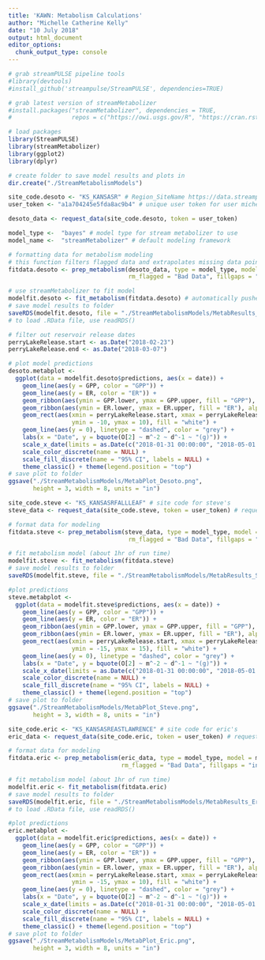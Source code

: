 ```yaml
---
title: 'KAWN: Metabolism Calculations'
author: "Michelle Catherine Kelly"
date: "10 July 2018"
output: html_document
editor_options: 
  chunk_output_type: console
---
```


```r
# grab streamPULSE pipeline tools
#library(devtools)
#install_github('streampulse/StreamPULSE', dependencies=TRUE)

# grab latest version of streamMetabolizer
#install.packages("streamMetabolizer", dependencies = TRUE, 
#                 repos = c("https://owi.usgs.gov/R", "https://cran.rstudio.com"))

# load packages
library(StreamPULSE)
library(streamMetabolizer)
library(ggplot2)
library(dplyr)

# create folder to save model results and plots in
dir.create("./StreamMetabolismModels")
```

```r
site_code.desoto <- "KS_KANSASR" # Region_SiteName https://data.streampulse.org/sitelist
user_token <- "a1a704245e5fda8ac9b4" # unique user token for user michelleckelly

desoto_data <- request_data(site_code.desoto, token = user_token)

model_type <-  "bayes" # model type for stream metabolizer to use
model_name <-  "streamMetabolizer" # default modeling framework

# formatting data for metabolism modeling
# this function filters flagged data and extrapolates missing data points, estimates additonal variables if necessary
fitdata.desoto <- prep_metabolism(desoto_data, type = model_type, model = model_name,
                                  rm_flagged = "Bad Data", fillgaps = "interpolation")

# use streamMetabolizer to fit model
modelfit.desoto <- fit_metabolism(fitdata.desoto) # automatically pushes model to database
# save model results to folder
saveRDS(modelfit.desoto, file = "./StreamMetabolismModels/MetabResults_Desoto.RData") 
# to load .RData file, use readRDS()

# filter out reservoir release dates
perryLakeRelease.start <- as.Date("2018-02-23")
perryLakeRelease.end <- as.Date("2018-03-07")

# plot model predictions
desoto.metabplot <- 
  ggplot(data = modelfit.desoto$predictions, aes(x = date)) +
    geom_line(aes(y = GPP, color = "GPP")) +
    geom_line(aes(y = ER, color = "ER")) +
    geom_ribbon(aes(ymin = GPP.lower, ymax = GPP.upper, fill = "GPP"), alpha = 0.3) +
    geom_ribbon(aes(ymin = ER.lower, ymax = ER.upper, fill = "ER"), alpha = 0.3) +
    geom_rect(aes(xmin = perryLakeRelease.start, xmax = perryLakeRelease.end,
                  ymin = -10, ymax = 10), fill = "white") +
    geom_line(aes(y = 0), linetype = "dashed", color = "grey") +
    labs(x = "Date", y = bquote(O[2] ~ m^-2 ~ d^-1 ~ "(g)")) +
    scale_x_date(limits = as.Date(c("2018-01-31 00:00:00", "2018-05-01 00:00:00"))) +
    scale_color_discrete(name = NULL) + 
    scale_fill_discrete(name = "95% CI", labels = NULL) + 
    theme_classic() + theme(legend.position = "top")
# save plot to folder
ggsave("./StreamMetabolismModels/MetabPlot_Desoto.png", 
       height = 3, width = 8, units = "in")
```

```r
site_code.steve <- "KS_KANSASRFALLLEAF" # site code for steve's
steve_data <- request_data(site_code.steve, token = user_token) # request data from API

# format data for modeling
fitdata.steve <- prep_metabolism(steve_data, type = model_type, model = model_name,
                                  rm_flagged = "Bad Data", fillgaps = "interpolation")

# fit metabolism model (about 1hr of run time)
modelfit.steve <- fit_metabolism(fitdata.steve)
# save model results to folder
saveRDS(modelfit.steve, file = "./StreamMetabolismModels/MetabResults_Steve.RData") 

#plot predictions
steve.metabplot <- 
  ggplot(data = modelfit.steve$predictions, aes(x = date)) +
    geom_line(aes(y = GPP, color = "GPP")) +
    geom_line(aes(y = ER, color = "ER")) +
    geom_ribbon(aes(ymin = GPP.lower, ymax = GPP.upper, fill = "GPP"), alpha = 0.3) +
    geom_ribbon(aes(ymin = ER.lower, ymax = ER.upper, fill = "ER"), alpha = 0.3) +
    geom_rect(aes(xmin = perryLakeRelease.start, xmax = perryLakeRelease.end,
                  ymin = -15, ymax = 15), fill = "white") +
    geom_line(aes(y = 0), linetype = "dashed", color = "grey") +
    labs(x = "Date", y = bquote(O[2] ~ m^-2 ~ d^-1 ~ "(g)")) +
    scale_x_date(limits = as.Date(c("2018-01-31 00:00:00", "2018-05-01 00:00:00"))) +
    scale_color_discrete(name = NULL) + 
    scale_fill_discrete(name = "95% CI", labels = NULL) + 
    theme_classic() + theme(legend.position = "top")
# save plot to folder
ggsave("./StreamMetabolismModels/MetabPlot_Steve.png", 
       height = 3, width = 8, units = "in")
```

```r
site_code.eric <- "KS_KANSASREASTLAWRENCE" # site code for eric's
eric_data <- request_data(site_code.eric, token = user_token) # request data from API

# format data for modeling
fitdata.eric <- prep_metabolism(eric_data, type = model_type, model = model_name,
                                rm_flagged = "Bad Data", fillgaps = "interpolation")

# fit metabolism model (about 1hr of run time)
modelfit.eric <- fit_metabolism(fitdata.eric)
# save model results to folder
saveRDS(modelfit.eric, file = "./StreamMetabolismModels/MetabResults_Eric.RData") 
# to load .RData file, use readRDS()

#plot predictions
eric.metabplot <- 
  ggplot(data = modelfit.eric$predictions, aes(x = date)) +
    geom_line(aes(y = GPP, color = "GPP")) +
    geom_line(aes(y = ER, color = "ER")) +
    geom_ribbon(aes(ymin = GPP.lower, ymax = GPP.upper, fill = "GPP"), alpha = 0.3) +
    geom_ribbon(aes(ymin = ER.lower, ymax = ER.upper, fill = "ER"), alpha = 0.3) +
    geom_rect(aes(xmin = perryLakeRelease.start, xmax = perryLakeRelease.end,
                  ymin = -15, ymax = 10), fill = "white") +
    geom_line(aes(y = 0), linetype = "dashed", color = "grey") +
    labs(x = "Date", y = bquote(O[2] ~ m^-2 ~ d^-1 ~ "(g)")) +
    scale_x_date(limits = as.Date(c("2018-01-31 00:00:00", "2018-05-01 00:00:00"))) +
    scale_color_discrete(name = NULL) + 
    scale_fill_discrete(name = "95% CI", labels = NULL) + 
    theme_classic() + theme(legend.position = "top")
# save plot to folder
ggsave("./StreamMetabolismModels/MetabPlot_Eric.png", 
       height = 3, width = 8, units = "in")
```